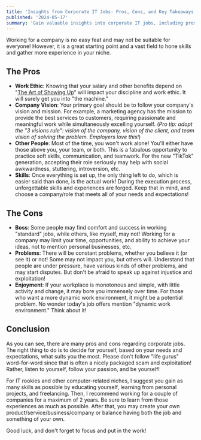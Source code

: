```yaml
---
title: 'Insights from Corporate IT Jobs: Pros, Cons, and Key Takeaways'
published: '2024-05-17'
summary: 'Gain valuable insights into corporate IT jobs, including pros, cons, and key takeaways for navigating the industry effectively'
---
```


Working for a company is no easy feat and may not be suitable for everyone! However, it is a great starting point and a vast field to hone skills and gather more experience in your niche.

## The Pros

- **Work Ethic**: Knowing that your salary and other benefits depend on "[The Art of Showing Up](https://www.amazon.com/Art-Showing-Up-Yourself-People/dp/1615196617)" will impact your discipline and work ethic. It will surely get you into "the machine."
- **Company Vision**: Your primary goal should be to follow your company's vision and mission. For example, a marketing agency has the mission to provide the best services to customers, requiring passionate and meaningful work while simultaneously excelling yourself. (_Pro tip: adopt the "3 visions rule": vision of the company, vision of the client, and team vision of solving the problem. Employers love this!_)
- **Other People**: Most of the time, you won't work alone! You'll either have those above you, your team, or both. This is a fabulous opportunity to practice soft skills, communication, and teamwork. For the new "TikTok" generation, accepting their role seriously may help with social awkwardness, stuttering, introversion, etc.
- **Skills**: Once everything is set up, the only thing left to do, which is easier said than done, is the actual work! During the execution process, unforgettable skills and experiences are forged. Keep that in mind, and choose a company/role that meets all of your needs and expectations!

## The Cons

- **Boss**: Some people may find comfort and success in working "standard" jobs, while others, like myself, may not! Working for a company may limit your time, opportunities, and ability to achieve your ideas, not to mention personal businesses, etc.
- **Problems**: There will be constant problems, whether you believe it (or see it) or not! Some may not impact you, but others will. Understand that people are under pressure, have various kinds of other problems, and may start disputes. But don't be afraid to speak up against injustice and exploitation!
- **Enjoyment**: If your workplace is monotonous and simple, with little activity and change, it may bore you immensely over time. For those who want a more dynamic work environment, it might be a potential problem. No wonder today's job offers mention "dynamic work environment." Think about it!

## Conclusion

As you can see, there are many pros and cons regarding corporate jobs. The right thing to do is to decide for yourself, based on your needs and expectations, what suits you the most. Please don't follow "life gurus" word-for-word since that is often a nicely packaged scam and exploitation! Rather, listen to yourself, follow your passion, and be yourself!

For IT rookies and other computer-related niches, I suggest you gain as many skills as possible by educating yourself, learning from personal projects, and freelancing. Then, I recommend working for a couple of companies for a maximum of 2 years. Be sure to learn from those experiences as much as possible. After that, you may create your own product/service/business/company or balance having both the job and something of your own.

Good luck, and don't forget to focus and put in the work!
